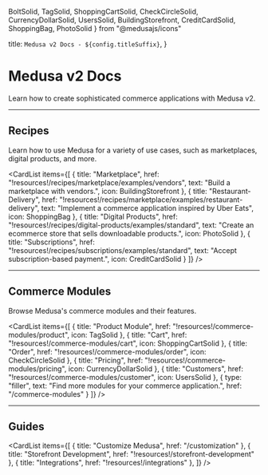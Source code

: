   BoltSolid, 
  TagSolid,
  ShoppingCartSolid,
  CheckCircleSolid,
  CurrencyDollarSolid,
  UsersSolid,
  BuildingStorefront,
  CreditCardSolid,
  ShoppingBag,
  PhotoSolid
} from "@medusajs/icons"

  title: `Medusa v2 Docs - ${config.titleSuffix}`,
}

# Medusa v2 Docs

Learn how to create sophisticated commerce applications with Medusa v2.

<Card 
  icon={BoltSolid}
  title="Get Started"
  text="Start learning Medusa and create your first application."
  href="/learn"
/>

---

## Recipes

Learn how to use Medusa for a variety of use cases, such as marketplaces, digital products, and more.

<CardList
  items={[
    {
      title: "Marketplace",
      href: "!resources!/recipes/marketplace/examples/vendors",
      text: "Build a marketplace with vendors.",
      icon: BuildingStorefront
    },
    {
      title: "Restaurant-Delivery",
      href: "!resources!/recipes/marketplace/examples/restaurant-delivery",
      text: "Implement a commerce application inspired by Uber Eats",
      icon: ShoppingBag
    },
    {
      title: "Digital Products",
      href: "!resources!/recipes/digital-products/examples/standard",
      text: "Create an ecommerce store that sells downloadable products.",
      icon: PhotoSolid
    },
    {
      title: "Subscriptions",
      href: "!resources!/recipes/subscriptions/examples/standard",
      text: "Accept subscription-based payment.",
      icon: CreditCardSolid
    }
  ]}
/>

---

## Commerce Modules

Browse Medusa's commerce modules and their features.

<CardList
  items={[
    {
      title: "Product Module",
      href: "!resources!/commerce-modules/product",
      icon: TagSolid
    },
    {
      title: "Cart",
      href: "!resources!/commerce-modules/cart",
      icon: ShoppingCartSolid
    },
    {
      title: "Order",
      href: "!resources!/commerce-modules/order",
      icon: CheckCircleSolid
    },
    {
      title: "Pricing",
      href: "!resources!/commerce-modules/pricing",
      icon: CurrencyDollarSolid
    },
    {
      title: "Customers",
      href: "!resources!/commerce-modules/customer",
      icon: UsersSolid
    },
    {
      type: "filler",
      text: "Find more modules for your commerce application.",
      href: "/commerce-modules"
    }
  ]}
/>

---

## Guides

<CardList
  items={[
    {
      title: "Customize Medusa",
      href: "/customization"
    },
    {
      title: "Storefront Development",
      href: "!resources!/storefront-development"
    },
    {
      title: "Integrations",
      href: "!resources!/integrations"
    },
  ]}
/>